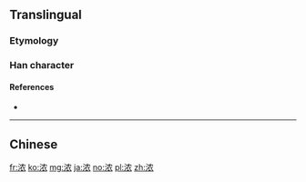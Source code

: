 {{also|濃}}
==Translingual==

===Etymology===
{{Han simp|濃|f=農|t=衣}}

===Han character===
{{Han char|rn=85|rad=水|as=06|sn=9|four=|canj=水竹月女 (EHBV)}}

====References====
* {{Han ref|kx=0623.171|hdz=31616.100|uh=6D53|ud=27987}}

----

==Chinese==
{{zh-see|濃}}

[[fr:浓]]
[[ko:浓]]
[[mg:浓]]
[[ja:浓]]
[[no:浓]]
[[pl:浓]]
[[zh:浓]]